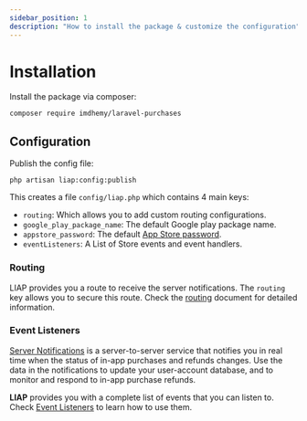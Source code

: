 ```yaml
---
sidebar_position: 1
description: "How to install the package & customize the configuration"
---
```


# Installation

Install the package via composer:

```shell
composer require imdhemy/laravel-purchases
```

## Configuration

Publish the config file:

```shell
php artisan liap:config:publish
```

This creates a file `config/liap.php` which contains 4 main keys:

- `routing`: Which allows you to add custom routing configurations.
- `google_play_package_name`: The default Google play package name.
- `appstore_password`: The default [App Store password](/docs/credentials/app-store).
- `eventListeners`: A List of Store events and event handlers.

### Routing

LIAP provides you a route to receive the server notifications. The `routing`
key allows you to secure this route. Check
the [routing](/docs/get-started/routing) document for detailed information.

### Event Listeners

[Server Notifications](/docs/category/server-notifications) is a
server-to-server service that notifies you in real time when the status of
in-app purchases and refunds changes. Use the data in the notifications to
update your user-account database, and to monitor and respond to in-app
purchase refunds.

**LIAP** provides you with a complete list of events that you can listen to.
Check [Event Listeners](/docs/get-started/event-listeners) to learn how to use them.

